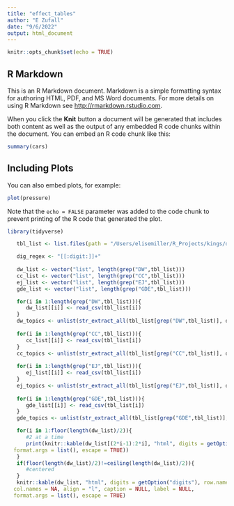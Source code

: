 ```yaml
---
title: "effect_tables"
author: "E Zufall"
date: "9/6/2022"
output: html_document
---
```


```r
knitr::opts_chunk$set(echo = TRUE)
```

## R Markdown

This is an R Markdown document. Markdown is a simple formatting syntax for authoring HTML, PDF, and MS Word documents. For more details on using R Markdown see <http://rmarkdown.rstudio.com>.

When you click the **Knit** button a document will be generated that includes both content as well as the output of any embedded R code chunks within the document. You can embed an R code chunk like this:

```r
summary(cars)
```

## Including Plots

You can also embed plots, for example:

```r
plot(pressure)
```

Note that the `echo = FALSE` parameter was added to the code chunk to prevent printing of the R code that generated the plot.

```r
library(tidyverse)

   tbl_list <- list.files(path = "/Users/elisemiller/R_Projects/kings/data_temp", pattern = "eftbl", full.names = T)

   dig_regex <- "[[:digit:]]+"
   
   dw_list <- vector("list", length(grep("DW",tbl_list)))  
   cc_list <- vector("list", length(grep("CC",tbl_list)))
   ej_list <- vector("list", length(grep("EJ",tbl_list)))
   gde_list <- vector("list", length(grep("GDE",tbl_list)))

   for(i in 1:length(grep("DW",tbl_list))){
      dw_list[[i]] <- read_csv(tbl_list[i])
   }
   dw_topics <- unlist(str_extract_all(tbl_list[grep("DW",tbl_list)], dig_regex))
   
   for(i in 1:length(grep("CC",tbl_list))){
      cc_list[[i]] <- read_csv(tbl_list[i])
   }
   cc_topics <- unlist(str_extract_all(tbl_list[grep("CC",tbl_list)], dig_regex))
   
   for(i in 1:length(grep("EJ",tbl_list))){
      ej_list[[i]] <- read_csv(tbl_list[i])
   }
   ej_topics <- unlist(str_extract_all(tbl_list[grep("EJ",tbl_list)], dig_regex))
   
   for(i in 1:length(grep("GDE",tbl_list))){
      gde_list[[i]] <- read_csv(tbl_list[i])
   }
   gde_topics <- unlist(str_extract_all(tbl_list[grep("GDE",tbl_list)], dig_regex))

   for(i in 1:floor(length(dw_list)/2)){
      #2 at a time
      print(knitr::kable(dw_list[(2*i-1):2*i], "html", digits = getOption("digits"), row.names = NA, col.names = NA, align = "l", caption = "Drinking Water Topics", label = NULL,
  format.args = list(), escape = TRUE))
   }
   if(floor(length(dw_list)/2)!=ceiling(length(dw_list)/2)){
      #centered
   }
   knitr::kable(dw_list, "html", digits = getOption("digits"), row.names = NA,
  col.names = NA, align = "l", caption = NULL, label = NULL,
  format.args = list(), escape = TRUE)



```
